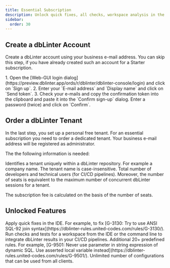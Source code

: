 ```yaml
---
title: Essential Subscription
description: Unlock quick fixes, all checks, workspace analysis in the IDE and as part of a CI/CD pipeline
sidebar:
  order: 30
---
```


## Create a dbLinter Account

Create a dbLinter account using your business e-mail address. You can skip this step,
if you have already created such an account for a Starter subscription.


<Steps>
1. Open the [Web-GUI login dialog](https://preview.dblinter.app/ords/r/dblinter/dblinter-console/login) and click on `Sign up`.
2. Enter your `E-mail address` and `Display name` and click on `Send token`.
3. Check your e-mails and copy the confirmation token into the clipboard and paste it into the `Confirm sign-up` dialog. Enter a password (twice) and click on `Confirm`.
</Steps>

## Order a dbLinter Tenant

In the last step, you set up a personal free tenant. For an essential subscription you need to order a dedicated tenant.
Your business e-mail address will be registered as administrator.

The the following information is needed:


<CardGrid>
  <Card title="Tenant Name" icon="seti:favicon">
    Identifies a tenant uniquely within a dbLinter repository.
    For example a company name. The tenant name is case-insensitive.
  </Card>
  <Card title="Number of Seats" icon="setting">
    Total number of developers and technical users (for CI/CD pipelines).
    Moreover, the number of seats is equivalent to the maximum number of concurrent dbLinter sessions for a tenant.
  </Card>
</CardGrid>

The subscription fee is calculated on the basis of the number of seats.


<LinkCard
  title="Place Order"
  description="Compare the different subscription plans and prices, choose the number of seats you need and place your order."
  href="https://www.united-codes.com/products/dblinter/#pricing"
/>

## Unlocked Features

<CardGrid>
  <Card title="Quick Fixes" icon="approve-check-circle">
    Apply quick fixes in the IDE. For example, to fix [G-3130: Try to use ANSI SQL-92 join syntax](https://dblinter-rules.united-codes.com/rules/G-3130/).
  </Card>
  <Card title="CLI" icon="rocket">
    Run checks and tests for a workspace from the IDE or the command line to integrate dbLinter results in your CI/CD pipelines.
  </Card>
  <Card title="More Rules" icon="list-format">
    Additional 20+ predefined rules. For example, [G-9501: Never use parameter in string expression of dynamic SQL. Use asserted local variable instead](https://dblinter-rules.united-codes.com/rules/G-9501/).
  </Card>
  <Card title="More Configs" icon="setting">
    Unlimited number of configurations that can be used from all clients.
  </Card>
</CardGrid>
